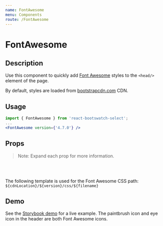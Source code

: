 ```yaml
---
name: FontAwesome
menu: Components
route: /FontAwesome
---
```



<h1>FontAwesome</h1>

## Description

Use this component to quickly add [Font Awesome](https://fontawesome.com/) styles to the `<head/>` element of the page. 

By default, styles are loaded from [bootstrapcdn.com](https://www.bootstrapcdn.com/) CDN.

## Usage


```jsx
import { FontAwesome } from 'react-bootswatch-select';
...
<FontAwesome version={'4.7.0'} />
```

## Props

<Props of={FontAwesome} />

> Note: Expand each prop for more information.

<br/><br/>

The following template is used for the Font Awesome CSS path: `${cdnLocation}/${version}/css/${filename}`

## Demo

<p>See the <a href="https://devboldly.github.io/react-bootswatch-select-demo/" target="_blank" rel="noopener noreferrer">Storybook demo</a> for a live example. The paintbrush icon and eye icon in the header are both Font Awesome icons.</p>